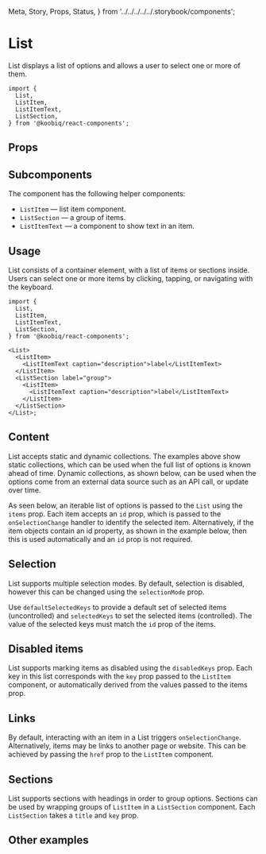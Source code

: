   Meta,
  Story,
  Props,
  Status,
} from '../../../../../.storybook/components';


<Meta of={Stories} />

# List

<Status variant="experimental" />

List displays a list of options and allows a user to select one or more of them.

```tsx
import {
  List,
  ListItem,
  ListItemText,
  ListSection,
} from '@koobiq/react-components';
```

<Story of={Stories.Base} />

## Props

<Props />

## Subcomponents

The component has the following helper components:

- `ListItem` — list item component.
- `ListSection` — a group of items.
- `ListItemText` — a component to show text in an item.

## Usage

List consists of a container element, with a list of items or sections inside.
Users can select one or more items by clicking, tapping, or navigating with the keyboard.

```tsx
import {
  List,
  ListItem,
  ListItemText,
  ListSection,
} from '@koobiq/react-components';

<List>
  <ListItem>
    <ListItemText caption="description">label</ListItemText>
  </ListItem>
  <ListSection label="group">
    <ListItem>
      <ListItemText caption="description">label</ListItemText>
    </ListItem>
  </ListSection>
</List>;
```

## Content

List accepts static and dynamic collections. The examples above show static collections,
which can be used when the full list of options is known ahead of time.
Dynamic collections, as shown below, can be used when the options come from an external data
source such as an API call, or update over time.

As seen below, an iterable list of options is passed to the `List` using the `items` prop.
Each item accepts an `id` prop, which is passed to the `onSelectionChange` handler to identify the selected item.
Alternatively, if the item objects contain an id property, as shown in the example below, then this is used automatically and an `id` prop is not required.

<Story of={Stories.DynamicCollections} />

## Selection

List supports multiple selection modes.
By default, selection is disabled, however this can be changed using the `selectionMode` prop.

Use `defaultSelectedKeys` to provide a default set of selected items (uncontrolled) and `selectedKeys`
to set the selected items (controlled). The value of the selected keys must match the `id` prop of the items.

<Story of={Stories.SelectionStory} />

## Disabled items

List supports marking items as disabled using the `disabledKeys` prop.
Each key in this list corresponds with the `key` prop passed to the `ListItem` component,
or automatically derived from the values passed to the items prop.

<Story of={Stories.DisabledItems} />

## Links

By default, interacting with an item in a List triggers `onSelectionChange`.
Alternatively, items may be links to another page or website. This can be achieved
by passing the `href` prop to the `ListItem` component.

<Story of={Stories.Links} />

## Sections

List supports sections with headings in order to group options.
Sections can be used by wrapping groups of `ListItem` in a `ListSection` component.
Each `ListSection` takes a `title` and `key` prop.

<Story of={Stories.Sections} />

## Other examples

<Story of={Stories.OtherExamples} />
